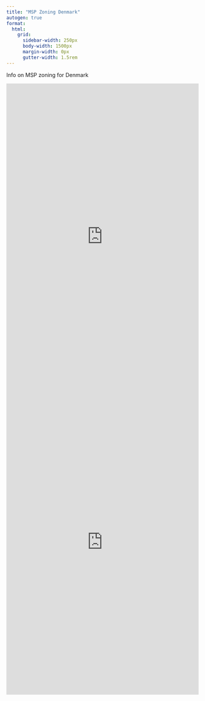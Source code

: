 ```yaml
---
title: "MSP Zoning Denmark"
autogen: true
format:
  html:
    grid:
      sidebar-width: 250px
      body-width: 1500px
      margin-width: 0px
      gutter-width: 1.5rem
---
```


Info on MSP zoning for Denmark

::: {layout="[ [1,1] ]"}

```{=html}
<iframe style="border:none;" height="800" width="100%" src="https://testsysteemrapportage.nl/compendium-greater-north-sea/MSP2030.html"></iframe>
```

```{=html}
<iframe style="border:none;" height="800" width="100%" src="https://viewer.openearth.nl/compendium-greater-north-sea/?folders=144094709,146392362&layers=148206239&layerNames=MSP%20Zoning%20Areas%20%28Emodnet,%202021%29"></iframe>
```

:::

